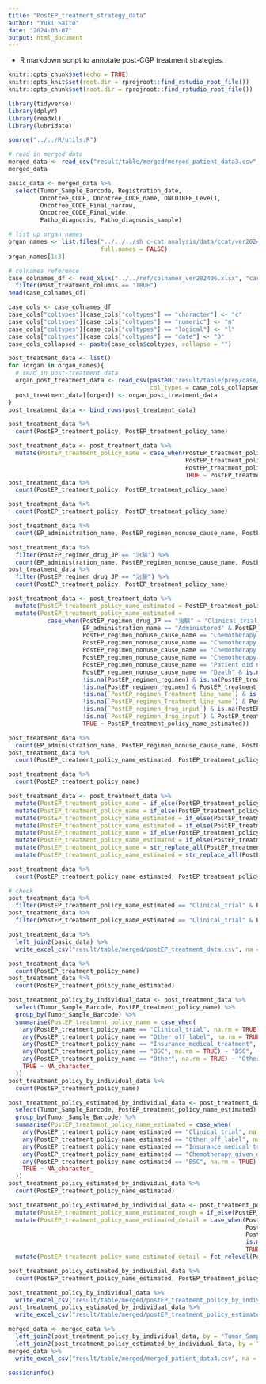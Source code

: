 ---
title: "PostEP_treatment_strategy_data"
author: "Yuki Saito"
date: "2024-03-07"
output: html_document
---

- R markdown script to annotate post-CGP treatment strategies.

```{r setup, include=FALSE, message=FALSE, warning=FALSE}
knitr::opts_chunk$set(echo = TRUE)
knitr::opts_knit$set(root.dir = rprojroot::find_rstudio_root_file())
knitr::opts_chunk$set(root.dir = rprojroot::find_rstudio_root_file())
```

```{r library, message=FALSE, warning=FALSE}
library(tidyverse)
library(dplyr)
library(readxl)
library(lubridate)
```

```{r source}
source("../../R/utils.R")
```

```{r read in merged data, warning=FALSE, message=FALSE}
# read in merged data
merged_data <- read_csv("result/table/merged/merged_patient_data3.csv", na = "")
merged_data

basic_data <- merged_data %>% 
  select(Tumor_Sample_Barcode, Registration_date, 
         Oncotree_CODE, Oncotree_CODE_name, ONCOTREE_Level1, 
         Oncotree_CODE_Final_narrow,
         Oncotree_CODE_Final_wide,
         Patho_diagnosis, Patho_diagnosis_sample)
```

```{r preparation}
# list up organ names
organ_names <- list.files("../../../sh_c-cat_analysis/data/ccat/ver20240621/F1CDx/",
                          full.names = FALSE)
organ_names[1:3]

# colnames reference
case_colnames_df <- read_xlsx("../../ref/colnames_ver202406.xlsx", "case") %>% 
  filter(Post_treatment_columns == "TRUE")
head(case_colnames_df)

case_cols <- case_colnames_df
case_cols["coltypes"][case_cols["coltypes"] == "character"] <- "c"
case_cols["coltypes"][case_cols["coltypes"] == "numeric"] <- "n"
case_cols["coltypes"][case_cols["coltypes"] == "logical"] <- "l"
case_cols["coltypes"][case_cols["coltypes"] == "date"] <- "D"
case_cols_collapsed <- paste(case_cols$coltypes, collapse = "")
```

```{r analysis, warning=FALSE, message=FALSE}
post_treatment_data <- list()
for (organ in organ_names){
  # read in post-treatment data
  organ_post_treatment_data <- read_csv(paste0("result/table/prep/case/", organ, "/post_treatment_data.csv"),
                                        col_types = case_cols_collapsed)
  post_treatment_data[[organ]] <- organ_post_treatment_data
}
post_treatment_data <- bind_rows(post_treatment_data)
```

```{r fill in postEP treatment policy name}
post_treatment_data %>% 
  count(PostEP_treatment_policy, PostEP_treatment_policy_name)

post_treatment_data <- post_treatment_data %>% 
  mutate(PostEP_treatment_policy_name = case_when(PostEP_treatment_policy == 1 ~ "Clinical_trial",
                                                  PostEP_treatment_policy == 4 ~ "Other off label",
                                                  PostEP_treatment_policy == 6 ~ "BSC",
                                                  TRUE ~ PostEP_treatment_policy_name)) 
post_treatment_data %>%
  count(PostEP_treatment_policy, PostEP_treatment_policy_name)
```

```{r estimate postEP treatment policy}
post_treatment_data %>% 
  count(PostEP_treatment_policy, PostEP_treatment_policy_name)

post_treatment_data %>% 
  count(EP_administration_name, PostEP_regimen_nonuse_cause_name, PostEP_treatment_policy, PostEP_treatment_policy_name)

post_treatment_data %>% 
  filter(PostEP_regimen_drug_JP == "治験") %>% 
  count(EP_administration_name, PostEP_regimen_nonuse_cause_name, PostEP_treatment_policy, PostEP_treatment_policy_name)
post_treatment_data %>% 
  filter(PostEP_regimen_drug_JP == "治験") %>% 
  count(PostEP_treatment_policy, PostEP_treatment_policy_name)

post_treatment_data <- post_treatment_data %>% 
  mutate(PostEP_treatment_policy_name_estimated = PostEP_treatment_policy_name) %>% 
  mutate(PostEP_treatment_policy_name_estimated = 
           case_when(PostEP_regimen_drug_JP == "治験" ~ "Clinical_trial",
                     EP_administration_name == "Administered" & PostEP_treatment_policy_name == "Other" ~ "Chemotherapy_given_detail_unknown",
                     PostEP_regimen_nonuse_cause_name == "Chemotherapy other than the indicated drug was given" & is.na(PostEP_treatment_policy_name) ~ "Chemotherapy_given_detail_unknown",
                     PostEP_regimen_nonuse_cause_name == "Chemotherapy other than the indicated drug was given" & PostEP_treatment_policy_name == "Other" ~ "Chemotherapy_given_detail_unknown",
                     PostEP_regimen_nonuse_cause_name == "Chemotherapy was not possible due to poor general condition of the patient" ~ "BSC",
                     PostEP_regimen_nonuse_cause_name == "Chemotherapy was not possible due to the financial circumstances of the patient" ~ "BSC",
                     PostEP_regimen_nonuse_cause_name == "Patient did not wish for chemotherapy" ~ "BSC",
                     PostEP_regimen_nonuse_cause_name == "Death" & is.na(PostEP_treatment_policy_name) ~ "BSC",
                     !is.na(PostEP_regimen_regimen) & is.na(PostEP_treatment_policy_name) ~ "Chemotherapy_given_detail_unknown",
                     !is.na(PostEP_regimen_regimen) & PostEP_treatment_policy_name == "Other" ~ "Chemotherapy_given_detail_unknown",
                     !is.na(`PostEP_regimen_Treatment line_name`) & is.na(PostEP_treatment_policy_name) ~ "Chemotherapy_given_detail_unknown",
                     !is.na(`PostEP_regimen_Treatment line_name`) & PostEP_treatment_policy_name == "Other" ~ "Chemotherapy_given_detail_unknown",
                     !is.na(`PostEP_regimen_drug_input`) & is.na(PostEP_treatment_policy_name) ~ "Chemotherapy_given_detail_unknown",
                     !is.na(`PostEP_regimen_drug_input`) & PostEP_treatment_policy_name == "Other" ~ "Chemotherapy_given_detail_unknown",
                     TRUE ~ PostEP_treatment_policy_name_estimated)) 

post_treatment_data %>%
  count(EP_administration_name, PostEP_regimen_nonuse_cause_name, PostEP_treatment_policy_name, PostEP_treatment_policy_name_estimated) 
post_treatment_data %>% 
  count(PostEP_treatment_policy_name_estimated, PostEP_treatment_policy_name)

post_treatment_data %>% 
  count(PostEP_treatment_policy_name)

post_treatment_data <- post_treatment_data %>% 
  mutate(PostEP_treatment_policy_name = if_else(PostEP_treatment_policy_name %in% c("Corporate clinical trial", "Physician-led clinical trial"), "Clinical_trial", PostEP_treatment_policy_name)) %>%
  mutate(PostEP_treatment_policy_name = if_else(PostEP_treatment_policy_name %in% c("Insurance medical treatment", "Within adaptation"), "Insurance_medical_treatment", PostEP_treatment_policy_name)) %>%
  mutate(PostEP_treatment_policy_name_estimated = if_else(PostEP_treatment_policy_name_estimated %in% c("Corporate clinical trial", "Physician-led clinical trial"), "Clinical_trial", PostEP_treatment_policy_name_estimated)) %>%
  mutate(PostEP_treatment_policy_name_estimated = if_else(PostEP_treatment_policy_name_estimated %in% c("Insurance medical treatment", "Within adaptation"), "Insurance_medical_treatment", PostEP_treatment_policy_name_estimated)) %>%
  mutate(PostEP_treatment_policy_name = if_else(PostEP_treatment_policy_name %in% c("Advanced medical", "Patient offer medical treatment", "Other off label"), "Other_off_label", PostEP_treatment_policy_name)) %>%
  mutate(PostEP_treatment_policy_name_estimated = if_else(PostEP_treatment_policy_name_estimated %in% c("Advanced medical", "Patient offer medical treatment"), "Other_off_label", PostEP_treatment_policy_name_estimated)) %>%
  mutate(PostEP_treatment_policy_name = str_replace_all(PostEP_treatment_policy_name, " ", "_")) %>%
  mutate(PostEP_treatment_policy_name_estimated = str_replace_all(PostEP_treatment_policy_name_estimated, " ", "_")) 

post_treatment_data %>%
  count(PostEP_treatment_policy_name_estimated, PostEP_treatment_policy_name)
```

```{r check}
# check
post_treatment_data %>% 
  filter(PostEP_treatment_policy_name_estimated == "Clinical_trial" & PostEP_treatment_policy_name == "Other_off_label")
post_treatment_data %>% 
  filter(PostEP_treatment_policy_name_estimated == "Clinical_trial" & PostEP_treatment_policy_name == "Insurance medical treatment")
```

```{r save}
post_treatment_data %>% 
  left_join2(basic_data) %>%
  write_excel_csv("result/table/merged/postEP_treatment_data.csv", na = "")
```

```{r summarize into individual level}
post_treatment_data %>% 
  count(PostEP_treatment_policy_name)
post_treatment_data %>% 
  count(PostEP_treatment_policy_name_estimated)

post_treatment_policy_by_individual_data <- post_treatment_data %>%
  select(Tumor_Sample_Barcode, PostEP_treatment_policy_name) %>% 
  group_by(Tumor_Sample_Barcode) %>% 
  summarise(PostEP_treatment_policy_name = case_when(
    any(PostEP_treatment_policy_name == "Clinical_trial", na.rm = TRUE) ~ "Clinical_trial",
    any(PostEP_treatment_policy_name == "Other_off_label", na.rm = TRUE) ~ "Other_off_label",
    any(PostEP_treatment_policy_name == "Insurance_medical_treatment", na.rm = TRUE) ~ "Insurance_medical_treatment",
    any(PostEP_treatment_policy_name == "BSC", na.rm = TRUE) ~ "BSC",
    any(PostEP_treatment_policy_name == "Other", na.rm = TRUE) ~ "Other",
    TRUE ~ NA_character_
  )) 
post_treatment_policy_by_individual_data %>% 
  count(PostEP_treatment_policy_name)

post_treatment_policy_estimated_by_individual_data <- post_treatment_data %>%
  select(Tumor_Sample_Barcode, PostEP_treatment_policy_name_estimated) %>% 
  group_by(Tumor_Sample_Barcode) %>% 
  summarise(PostEP_treatment_policy_name_estimated = case_when(
    any(PostEP_treatment_policy_name_estimated == "Clinical_trial", na.rm = TRUE) ~ "Clinical_trial",
    any(PostEP_treatment_policy_name_estimated == "Other_off_label", na.rm = TRUE) ~ "Other_off_label",
    any(PostEP_treatment_policy_name_estimated == "Insurance_medical_treatment", na.rm = TRUE) ~ "Insurance_medical_treatment",
    any(PostEP_treatment_policy_name_estimated == "Chemotherapy_given_detail_unknown", na.rm = TRUE) ~ "Chemotherapy_given_detail_unknown",
    any(PostEP_treatment_policy_name_estimated == "BSC", na.rm = TRUE) ~ "BSC",
    TRUE ~ NA_character_
  )) 
post_treatment_policy_estimated_by_individual_data %>% 
  count(PostEP_treatment_policy_name_estimated)
```

```{r analysis}
post_treatment_policy_estimated_by_individual_data <- post_treatment_policy_estimated_by_individual_data %>% 
  mutate(PostEP_treatment_policy_name_estimated_rough = if_else(PostEP_treatment_policy_name_estimated == "BSC", "BSC", "Chemotherapy")) %>%
  mutate(PostEP_treatment_policy_name_estimated_detail = case_when(PostEP_treatment_policy_name_estimated == "BSC" ~ "BSC", 
                                                                   PostEP_treatment_policy_name_estimated == "Clinical_trial" ~ "Clinical_trial",
                                                                   PostEP_treatment_policy_name_estimated == "Other_off_label" ~ "Other_off_label",
                                                                   is.na(PostEP_treatment_policy_name_estimated_rough) ~ NA_character_,
                                                                   TRUE ~ "Chemotherapy")) %>%
  mutate(PostEP_treatment_policy_name_estimated_detail = fct_relevel(PostEP_treatment_policy_name_estimated_detail, "Chemotherapy", "Clinical_trial", "Other_off_label", "BSC"))

post_treatment_policy_estimated_by_individual_data %>%
  count(PostEP_treatment_policy_name_estimated, PostEP_treatment_policy_name_estimated_rough, PostEP_treatment_policy_name_estimated_detail)
```

```{r save2}
post_treatment_policy_by_individual_data %>% 
  write_excel_csv("result/table/merged/postEP_treatment_policy_by_individual_data.csv", na = "")
post_treatment_policy_estimated_by_individual_data %>%
  write_excel_csv("result/table/merged/postEP_treatment_policy_estimated_by_individual_data.csv", na = "")

merged_data <- merged_data %>% 
  left_join2(post_treatment_policy_by_individual_data, by = "Tumor_Sample_Barcode") %>%
  left_join2(post_treatment_policy_estimated_by_individual_data, by = "Tumor_Sample_Barcode")
merged_data %>% 
  write_excel_csv("result/table/merged/merged_patient_data4.csv", na = "")
```

```{r sessioninfo}
sessionInfo()
```
